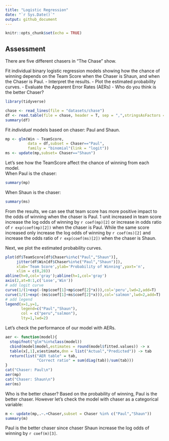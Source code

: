 ```yaml
---
title: "Logistic Regression"
date: "`r Sys.Date()`"
output: github_document
---
```


```r
knitr::opts_chunk$set(echo = TRUE)
```

## Assessment
There are five different chasers in “The Chase” show.

Fit individual binary logistic regression models showing how the chance of winning depends on the Team Score when the Chaser is Shaun, and when the Chaser is Paul.
- Interpret the results.
- Plot the estimated probability curves.
- Evaluate the Apparent Error Rates (AERs)
- Who do you think is the better Chaser?

```r
library(tidyverse)
```

```r
chase <- read_lines(file = "datasets/chase")
df <- read.table(file = chase, header = T, sep = ",",stringsAsFactors = T)
summary(df)
```

Fit *individual* models based on chaser: Paul and Shaun.

```r
mp <- glm(Win ~ TeamScore,
          data = df,subset = Chaser=="Paul",
          family = "binomial"(link = "logit"))
ms <- update(mp,subset= Chaser=="Shaun")
```

Let's see how the TeamScore affect the chance of winning from each model.  
When Paul is the chaser:

```r
summary(mp)
```

When Shaun is the chaser:

```r
summary(ms)
```

From the results, we can see that team score has more positive impact to the odds of winning when the chaser is Paul. 1 unit increased in team score increase the log odds of winning by `r coef(mp)[2]` or increase in odds ratio of `r exp(coef(mp)[2])` when the chaser is Paul. While the same score increased only increase the log odds of winning by `r coef(ms)[2]` and increase the odds ratio of `r exp(coef(ms)[2])` when the chaser is Shaun.

Next, we plot the estimated probability curves.
```r
plot(df$TeamScore[df$Chaser%in%c("Paul","Shaun")],
     jitter(df$Win[df$Chaser%in%c("Paul","Shaun")]),
     xlab='Team Score',ylab='Probability of Winning',yaxt='n',
     xlim = c(0,28))
abline(h=0,col='gray');abline(h=1,col='gray')
axis(2,at=0:1,c('Lose','Win'))
# add logit curve
curve(1/(1+exp(-(mp$coef[1]+mp$coef[2]*x))),col='peru',lwd=2,add=T)
curve(1/(1+exp(-(ms$coef[1]+ms$coef[2]*x))),col='salmon',lwd=2,add=T)
# add legend
legend(x=1,y=1,
       legend=c("Paul","Shaun"),
       col = c("peru","salmon"),
       lty=1,lwd=2)
```

Let's check the performance of our model with AERs.
```r
aer <- function(model){
  stopifnot("glm"%in%class(model))
  cbind(model$model,estimates = round(model$fitted.values)) -> x
  table(x[,1],x$estimate,dnn = list("Actual","Predicted")) -> tab
  return(list("AER table" = tab,
              "Correct ratio" = sum(diag(tab))/sum(tab)))
}
cat("Chaser: Paul\n")
aer(mp)
cat("Chaser: Shaun\n")
aer(ms)
```

Who is the better chaser? Based on the probability of winning, Paul is the better chaser. However let's check the model with chaser as a categorical variable:
```r
m <- update(mp,.~.+Chaser,subset = Chaser %in% c("Paul","Shaun"))
summary(m)
```

Paul is the better chaser since chaser Shaun increase the log odds of winning by `r coef(m)[3]`.